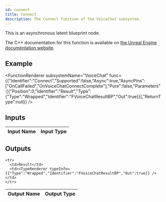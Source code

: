 ```yaml
---
id: connect
title: Connect
description: The Connect function of the VoiceChat subsystem.
---
```



This is an asynchronous latent blueprint node.

The C++ documentation for this function is available on [the Unreal Engine documentation website](https://dev.epicgames.com/documentation/en-us/unreal-engine/voice-chat-interface-in-unreal-engine).

## Example

<FunctionRenderer subsystemName="VoiceChat" func={{"Identifier":"Connect","Supported":false,"Async":true,"AsyncPins":["OnCallFailed","OnVoiceChatConnectComplete"],"Pure":false,"Parameters":[{"Position":0,"Identifier":"Result","Type":{"Type":"Wrapped","Identifier":"FVoiceChatResultBP","Out":true}}],"ReturnType":null}} />

## Inputs


<table>
  <thead>
    <tr>
      <th>Input Name</th>
      <th>Input Type</th>
    </tr>
  </thead>
  <tbody>
    
  </tbody>
</table>


## Outputs


<table>
  <thead>
    <tr>
      <th>Output Name</th>
      <th>Output Type</th>
    </tr>
  </thead>
  <tbody>
    
    <tr>
      <td>Result</td>
      <td><TypeRenderer typeInfo={{"Type":"Wrapped","Identifier":"FVoiceChatResultBP","Out":true}} /></td>
    </tr>
  </tbody>
</table>


